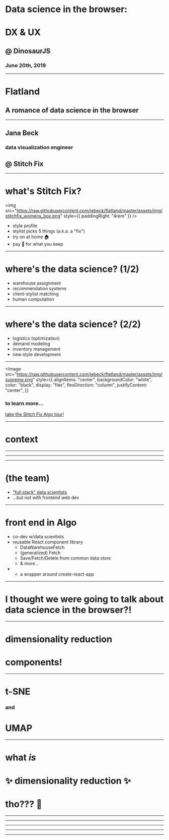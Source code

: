 

# Data science in the browser:

# DX & UX

## @ DinosaurJS

### June 20th, 2019

---

# Flatland

## A romance of data science in the browser

---

## Jana Beck

### data visualization engineer

<StitchFixLogo />

## @ Stitch Fix

---

# what's Stitch Fix?

<div style={{display: "flex"}}>

<img
  src="https://raw.githubusercontent.com/jebeck/flatland/master/assets/img/stitchfix_womens_box.png"
  style={{ paddingRight: "4rem" }}
/>

<ul>
<li style={{lineHeight: 1.6}}>style profile</li>

<li style={{ lineHeight: 1.6 }}>stylist picks 5 things (a.k.a. a "fix")</li>

<li style={{ lineHeight: 1.6 }}>try on at home 🏠</li>

<li style={{lineHeight: 1.6}}>pay 💸 for what you keep</li>
</ul>

</div>

---

# where's the data science? (1/2)

- warehouse assignment
- recommendation systems
- client-stylist matching
- human computation

---

# where's the data science? (2/2)

- logistics (optimization)
- demand modeling
- inventory management
- new style development

---

<Image
  src="https://raw.githubusercontent.com/jebeck/flatland/master/assets/img/supreme.png"
  style={{
    alignItems: "center",
    backgroundColor: "white",
    color: "black",
    display: "flex",
    flexDirection: "column",
    justifyContent: "center",
  }}
>

### to learn more...

[take the Stitch Fix Algo tour!](http://algorithms-tour.stitchfix.com/)

</Image>

---

# context

---

<Team />

---

<TeamOrg />

---

# (the team)

- ["full stack" data scientists](https://multithreaded.stitchfix.com/blog/2019/03/11/FullStackDS-Generalists/)
- ...but not with frontend web dev

---

# front end in Algo

- co-dev w/data scientists
- reusable React component library
  - DataWarehouseFetch
  - (generalized) Fetch
  - Save/Fetch/Delete from common data store
  - & more...
- - a wrapper around create-react-app

---

# I thought we were going to talk about data science in the browser?!

---

# dimensionality reduction

# components!

---

# t-SNE

### and

# UMAP

---

# what _is_

# ✨ dimensionality reduction ✨

# tho??? 🤔

---

<!-- TODO: table of food emojis with id = emoji column, average weight in g column, average calorie content column -->

---

<!-- TODO: x-y scatter plot of foods' weight vs. calorie content -->
<!-- maybe TODO: calculate and show R-squared correlation? -->

---

<!-- TODO: expanded table of food emojis with id = emoji, weight, calorie content, carbohydrate content -->

---

<!-- TODO: Three.js 3d scatter plot of expanded dataset -->

---

<!-- TODO: expanded table of food emojis with id = emoji, calorie content, carbohydrate content, protein content, fat content, saturated fat content, sodium content, various vitnamins content -->
<!-- (prev examples perhaps only fruit & veg, but here drop weight (standardize to 100g) and add lots of cols) -->
